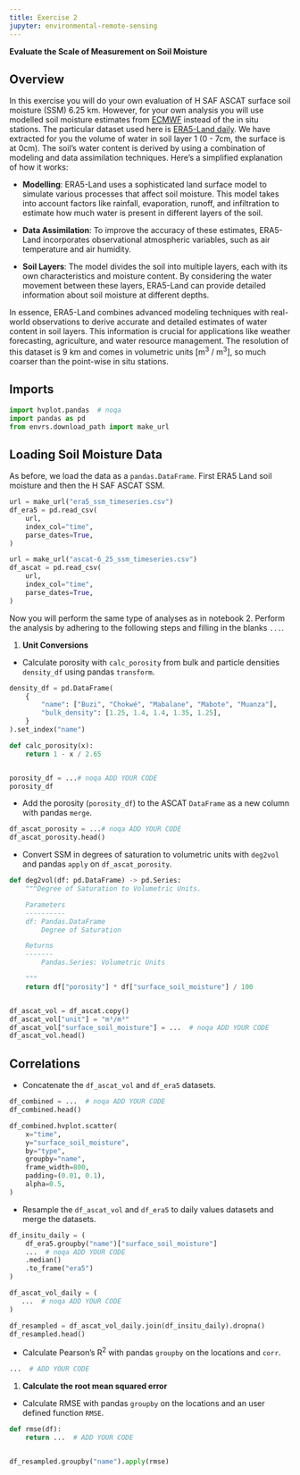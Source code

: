```yaml
---
title: Exercise 2
jupyter: environmental-remote-sensing
---
```


**Evaluate the Scale of Measurement on Soil Moisture**

## Overview

In this exercise you will do your own evaluation of H SAF ASCAT surface soil moisture (SSM) 6.25 km. However, for your own analysis you will use modelled soil moisture estimates from [ECMWF](https://www.ecmwf.int/) instead of the in situ stations. The particular dataset used here is [ERA5-Land daily](https://cds.climate.copernicus.eu/datasets/derived-era5-land-daily-statistics?tab=overview). We have extracted for you the volume of water in soil layer 1 (0 - 7cm, the surface is at 0cm). The soil's water content is derived by using a combination of modeling and data assimilation techniques. Here's a simplified explanation of how it works:

- **Modelling**: ERA5-Land uses a sophisticated land surface model to simulate various processes that affect soil moisture. This model takes into account factors like rainfall, evaporation, runoff, and infiltration to estimate how much water is present in different layers of the soil.

- **Data Assimilation**: To improve the accuracy of these estimates, ERA5-Land incorporates observational atmospheric variables, such as air temperature and air humidity.

- **Soil Layers**: The model divides the soil into multiple layers, each with its own characteristics and moisture content. By considering the water movement between these layers, ERA5-Land can provide detailed information about soil moisture at different depths.

In essence, ERA5-Land combines advanced modeling techniques with real-world observations to derive accurate and detailed estimates of water content in soil layers. This information is crucial for applications like weather forecasting, agriculture, and water resource management. The resolution of this dataset is 9 km and comes in volumetric units [m$^3$ / m$^3$], so much coarser than the point-wise in situ stations.

## Imports


```python
import hvplot.pandas  # noqa
import pandas as pd
from envrs.download_path import make_url
```

## Loading Soil Moisture Data

As before, we load the data as a `pandas.DataFrame`. First ERA5 Land soil moisture and then the H SAF ASCAT SSM.

```python
url = make_url("era5_ssm_timeseries.csv")
df_era5 = pd.read_csv(
    url,
    index_col="time",
    parse_dates=True,
)

url = make_url("ascat-6_25_ssm_timeseries.csv")
df_ascat = pd.read_csv(
    url,
    index_col="time",
    parse_dates=True,
)
```

Now you will perform the same type of analyses as in notebook 2. Perform the analysis by adhering to the following steps and filling in the blanks `...`.

1. **Unit Conversions**

- Calculate porosity with `calc_porosity` from bulk and particle densities `density_df` using pandas `transform`.

```python
density_df = pd.DataFrame(
    {
        "name": ["Buzi", "Chokwé", "Mabalane", "Mabote", "Muanza"],
        "bulk_density": [1.25, 1.4, 1.4, 1.35, 1.25],
    }
).set_index("name")

def calc_porosity(x):
    return 1 - x / 2.65


porosity_df = ...# noqa ADD YOUR CODE
porosity_df
```

- Add the porosity (`porosity_df`) to the ASCAT `DataFrame` as a new column with pandas `merge`.

```python
df_ascat_porosity = ...# noqa ADD YOUR CODE
df_ascat_porosity.head()
```

- Convert SSM in degrees of saturation to volumetric units with `deg2vol` and pandas `apply` on `df_ascat_porosity`.

```python
def deg2vol(df: pd.DataFrame) -> pd.Series:
    """Degree of Saturation to Volumetric Units.

    Parameters
    ----------
    df: Pandas.DataFrame
        Degree of Saturation

    Returns
    -------
        Pandas.Series: Volumetric Units

    """
    return df["porosity"] * df["surface_soil_moisture"] / 100


df_ascat_vol = df_ascat.copy()
df_ascat_vol["unit"] = "m³/m³"
df_ascat_vol["surface_soil_moisture"] = ...  # noqa ADD YOUR CODE
df_ascat_vol.head()
```

## Correlations

- Concatenate the `df_ascat_vol` and `df_era5` datasets.

```python
df_combined = ...  # noqa ADD YOUR CODE
df_combined.head()
```

```python
df_combined.hvplot.scatter(
    x="time",
    y="surface_soil_moisture",
    by="type",
    groupby="name",
    frame_width=800,
    padding=(0.01, 0.1),
    alpha=0.5,
)
```

- Resample the `df_ascat_vol` and `df_era5` to daily values datasets and merge the datasets.

```python
df_insitu_daily = (
    df_era5.groupby("name")["surface_soil_moisture"]
    ...  # noqa ADD YOUR CODE
    .median()
    .to_frame("era5")
)

df_ascat_vol_daily = (
   ...  # noqa ADD YOUR CODE
)

df_resampled = df_ascat_vol_daily.join(df_insitu_daily).dropna()
df_resampled.head()
```

- Calculate Pearson's R$^2$ with pandas `groupby` on the locations and `corr`.

```python
...  # ADD YOUR CODE
```

1. **Calculate the root mean squared error**

 - Calculate RMSE with pandas `groupby` on the locations and an user defined function `RMSE`.

```python
def rmse(df):
    return ...  # ADD YOUR CODE


df_resampled.groupby("name").apply(rmse)
```
